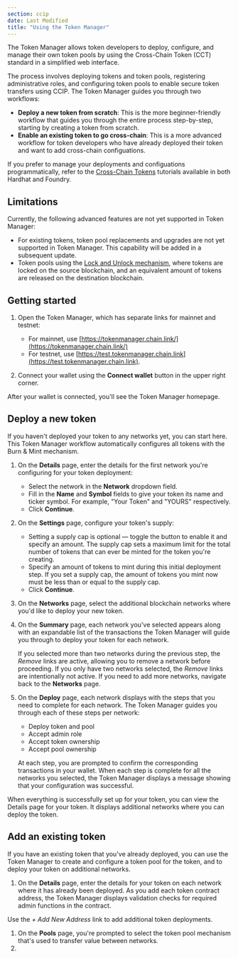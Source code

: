 ```yaml
---
section: ccip
date: Last Modified
title: "Using the Token Manager"
---
```


The Token Manager allows token developers to deploy, configure, and manage their own token pools by using the Cross-Chain Token (CCT) standard in a simplified web interface.

The process involves deploying tokens and token pools, registering administrative roles, and configuring token pools to enable secure token transfers using CCIP. The Token Manager guides you through two workflows:

- **Deploy a new token from scratch**: This is the more beginner-friendly workflow that guides you through the entire process step-by-step, starting by creating a token from scratch.
- **Enable an existing token to go cross-chain**: This is a more advanced workflow for token developers who have already deployed their token and want to add cross-chain configuations.

If you prefer to manage your deployments and configuations programmatically, refer to the [Cross-Chain Tokens](/ccip/tutorials/cross-chain-tokens) tutorials available in both Hardhat and Foundry.

## Limitations

Currently, the following advanced features are not yet supported in Token Manager:

- For existing tokens, token pool replacements and upgrades are not yet supported in Token Manager. This capability will be added in a subsequent update.
- Token pools using the [Lock and Unlock mechanism](/ccip/concepts/cross-chain-tokens#token-handling-mechanisms-and-token-pool-deployment), where tokens are locked on the source blockchain, and an equivalent amount of tokens are released on the destination blockchain.

## Getting started

1. Open the Token Manager, which has separate links for mainnet and testnet:

   - For mainnet, use [https://tokenmanager.chain.link/](https://tokenmanager.chain.link/)
   - For testnet, use [https://test.tokenmanager.chain.link](https://test.tokenmanager.chain.link).

1. Connect your wallet using the **Connect wallet** button in the upper right corner.

After your wallet is connected, you'll see the Token Manager homepage.

## Deploy a new token

If you haven't deployed your token to any networks yet, you can start here. This Token Manager workflow automatically configures all tokens with the Burn & Mint mechanism.

1. On the **Details** page, enter the details for the first network you're configuring for your token deployment:
   - Select the network in the **Network** dropdown field.
   - Fill in the **Name** and **Symbol** fields to give your token its name and ticker symbol. For example, "Your Token" and "YOURS" respectively.
   - Click **Continue**.
1. On the **Settings** page, configure your token's supply:
   - Setting a supply cap is optional &mdash; toggle the button to enable it and specify an amount. The supply cap sets a maximum limit for the total number of tokens that can ever be minted for the token you're creating.
   - Specify an amount of tokens to mint during this initial deployment step. If you set a supply cap, the amount of tokens you mint now must be less than or equal to the supply cap.
   - Click **Continue**.
1. On the **Networks** page, select the additional blockchain networks where you'd like to deploy your new token.
1. On the **Summary** page, each network you've selected appears along with an expandable list of the transactions the Token Manager will guide you through to deploy your token for each network.

   If you selected more than two networks during the previous step, the _Remove_ links are active, allowing you to remove a network before proceeding. If you only have two networks selected, the _Remove_ links are intentionally not active. If you need to add more networks, navigate back to the **Networks** page.

1. On the **Deploy** page, each network displays with the steps that you need to complete for each network. The Token Manager guides you through each of these steps per network:

   - Deploy token and pool
   - Accept admin role
   - Accept token ownership
   - Accept pool ownership

   At each step, you are prompted to confirm the corresponding transactions in your wallet. When each step is complete for all the networks you selected, the Token Manager displays a message showing that your configuration was successful.

When everything is successfully set up for your token, you can view the Details page for your token. It displays additional networks where you can deploy the token.

## Add an existing token

If you have an existing token that you've already deployed, you can use the Token Manager to create and configure a token pool for the token, and to deploy your token on additional networks.

1. On the **Details** page, enter the details for your token on each network where it has already been deployed. As you add each token contract address, the Token Manager displays validation checks for required admin functions in the contract.

Use the _+ Add New Address_ link to add additional token deployments.

1. On the **Pools** page, you're prompted to select the token pool mechanism that's used to transfer value between networks.
1.
